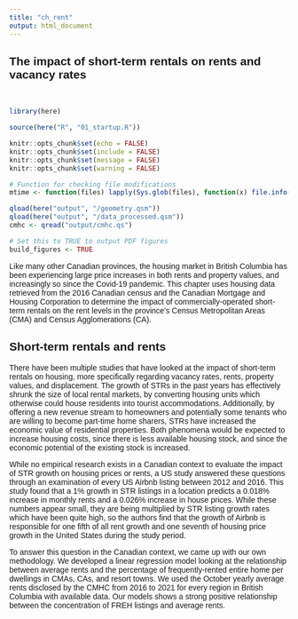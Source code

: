 ```yaml
---
title: "ch_rent"
output: html_document
---
```


## The impact of short-term rentals on rents and vacancy rates

<style type="text/css">
  body{
  font-family: Futura, Helvetica, Arial;
}
</style>

<br>


```r

library(here)

source(here("R", "01_startup.R"))

knitr::opts_chunk$set(echo = FALSE)
knitr::opts_chunk$set(include = FALSE)
knitr::opts_chunk$set(message = FALSE)
knitr::opts_chunk$set(warning = FALSE)

# Function for checking file modifications
mtime <- function(files) lapply(Sys.glob(files), function(x) file.info(x)$mtime)

qload(here("output", "/geometry.qsm"))
qload(here("output", "/data_processed.qsm"))
cmhc <- qread("output/cmhc.qs")

# Set this to TRUE to output PDF figures
build_figures <- TRUE

```

Like many other Canadian provinces, the housing market in British Columbia has been experiencing large price increases in both rents and property values, and increasingly so since the Covid-19 pandemic. This chapter uses housing data retrieved from the 2016 Canadian census and the Canadian Mortgage and Housing Corporation to determine the impact of commercially-operated short-term rentals on the rent levels in the province's Census Metropolitan Areas (CMA) and Census Agglomerations (CA). 

## Short-term rentals and rents

There have been multiple studies that have looked at the impact of short-term rentals on housing, more specifically regarding vacancy rates, rents, property values, and displacement. The growth of STRs in the past years has effectively shrunk the size of local rental markets, by converting housing units which otherwise could house residents into tourist accommodations. Additionally, by offering a new revenue stream to homeowners and potentially some tenants who are willing to become part-time home sharers, STRs have increased the economic value of residential properties. Both phenomena would be expected to increase housing costs, since there is less available housing stock, and since the economic potential of the existing stock is increased.

While no empirical research exists in a Canadian context to evaluate the impact of STR growth on housing prices or rents, a US study answered these questions through an examination of every US Airbnb listing between 2012 and 2016. This study found that a 1% growth in STR listings in a location predicts a 0.018% increase in monthly rents and a 0.026% increase in house prices. While these numbers appear small, they are being multiplied by STR listing growth rates which have been quite high, so the authors find that the growth of Airbnb is responsible for one fifth of all rent growth and one seventh of housing price growth in the United States during the study period.

To answer this question in the Canadian context, we came up with our own methodology. We developed a linear regression model looking at the relationship between average rents and the percentage of frequently-rented entire home per dwellings in CMAs, CAs, and resort towns. We used the October yearly average rents disclosed by the CMHC from 2016 to 2021 for every region in British Columbia with available data. Our models shows a strong positive relationship between the concentration of FREH listings and average rents.
